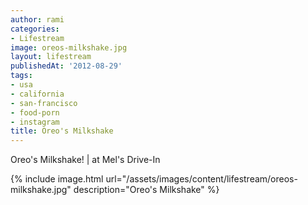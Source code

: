 ```yaml
---
author: rami
categories:
- Lifestream
image: oreos-milkshake.jpg
layout: lifestream
publishedAt: '2012-08-29'
tags:
- usa
- california
- san-francisco
- food-porn
- instagram
title: Oreo's Milkshake
---
```


Oreo's Milkshake! | at Mel's Drive-In

{% include image.html url="/assets/images/content/lifestream/oreos-milkshake.jpg" description="Oreo's Milkshake" %}